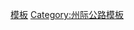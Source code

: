 {{Navbox
|state=autocollapse
|image=[[Image:I-35.svg|40px]]
|name=35号州际公路及其辅助线
|title=[[35号州际公路|<font color=white>35号州际公路</font>]]<font color=white>及其</font>[[美國州際公路輔助線列表|<font color=white>辅助线</font>]]
|titlestyle= background:#006A4D; color:white;
|listclass=hlist

|list1=*'''[[35号州际公路德克萨斯州段|德克萨斯州段]]'''
**[[Interstate 35E (Texas)|35E]]
**[[Interstate 35W (Texas)|35W]]
**[[635号州际公路 (德克萨斯州)|635]]
*'''[[35号州际公路俄克拉荷马州段|俄克拉荷马州段]]'''
**[[235号州际公路 (俄克拉荷马州)|235]]
*'''[[35号州际公路堪萨斯州段|堪萨斯州段]]'''
**[[135号州际公路|135]]
**[[235号州际公路 (堪萨斯州段)|235]]
**[[Kansas Turnpike|335]]
**[[635号州际公路 (堪萨斯州至密苏里州)|635]]
*'''[[35号州际公路密苏里州段|密苏里州段]]'''
**[[435号州际公路|435]]
**[[635号州际公路 (堪萨斯州至密苏里州)|635]]
*'''[[35号州际公路爱荷华州段|爱荷华州段]]'''
**[[235号州际公路 (爱荷华州)|235]]
*'''[[35号州际公路明尼苏达州段|明尼苏达州段]]'''
**[[Interstate 35E (Minnesota)|35E]]
**[[Interstate 35W (Minnesota)|35W]]
**[[Interstate 335 (Minnesota)|335]]<sup>1</sup>
**[[535号州际公路|535]]

|list2=*<sup>1</sup>已取消

}}
<noinclude>
[[Category:35号州际公路|模板]]
[[Category:州际公路模板]]
</noinclude>